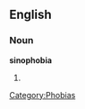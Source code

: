 ==English==

===Noun===
'''sinophobia'''

# {{alternative spelling of|Sinophobia}}

[[Category:Phobias]]